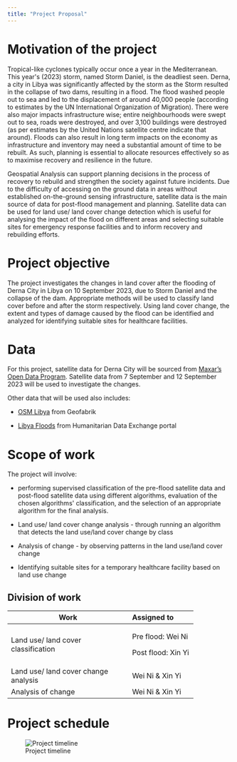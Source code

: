 ```yaml
---
title: "Project Proposal"
---
```


# Motivation of the project

Tropical-like cyclones typically occur once a year in the Mediterranean. This year\'s (2023) storm, named Storm Daniel, is the deadliest seen. Derna, a city in Libya was significantly affected by the storm as the Storm resulted in the collapse of two dams, resulting in a flood. The flood washed people out to sea and led to the displacement of around 40,000 people (according to estimates by the UN International Organization of Migration). There were also major impacts infrastructure wise; entire neighbourhoods were swept out to sea, roads were destroyed, and over 3,100 buildings were destroyed (as per estimates by the United Nations satellite centre indicate that around). Floods can also result in long term impacts on the economy as infrastructure and inventory may need a substantial amount of time to be rebuilt. As such, planning is essential to allocate resources effectively so as to maximise recovery and resilience in the future. 

Geospatial Analysis can support planning decisions in the process of recovery to rebuild and strengthen the society against future incidents. Due to the difficulty of accessing on the ground data in areas without established on-the-ground sensing infrastructure, satellite data is the main source of data for post-flood management and planning. Satellite data can be used for land use/ land cover change detection which is useful for analysing the impact of the flood on different areas and selecting suitable sites for emergency response facilities and to inform recovery and rebuilding efforts.

# Project objective

The project investigates the changes in land cover after the flooding of Derna City in Libya on 10 September 2023, due to Storm Daniel and the collapse of the dam. Appropriate methods will be used to classify land cover before and after the storm respectively. Using land cover change, the extent and types of damage caused by the flood can be identified and analyzed for identifying suitable sites for healthcare facilities.

# Data

For this project, satellite data for Derna City will be sourced from [Maxar's Open Data Program](https://www.maxar.com/open-data/libya-floods-0923). Satellite data from 7 September and 12 September 2023 will be used to investigate the changes. 

Other data that will be used also includes:

-   [OSM Libya](https://download.geofabrik.de/africa/libya.html) from Geofabrik

-   [Libya Floods](https://data.humdata.org/event/f1c3a777-4079-49fb-9d64-12a72f46f1e3) from Humanitarian Data Exchange portal

# Scope of work

The project will involve:

-   performing supervised classification of the pre-flood satellite data and post-flood satellite data using different algorithms, evaluation of the chosen algorithms\' classification, and the selection of an appropriate algorithm for the final analysis.

-   Land use/ land cover change analysis - through running an algorithm that detects the land use/land cover change by class

-   Analysis of change - by observing patterns in the land use/land cover change

-   Identifying suitable sites for a temporary healthcare facility based on land use change

## Division of work

+--------------------------------------+--------------------+
| Work                                 | Assigned to        |
+======================================+:===================+
| Land use/ land cover classification  | Pre flood: Wei Ni  |
|                                      |                    |
|                                      | Post flood: Xin Yi |
+--------------------------------------+--------------------+
| Land use/ land cover change analysis | Wei Ni & Xin Yi    |
+--------------------------------------+--------------------+
| Analysis of change                   | Wei Ni & Xin Yi    |
+--------------------------------------+--------------------+

# Project schedule

![Project timeline](img/project_timeline.png)
